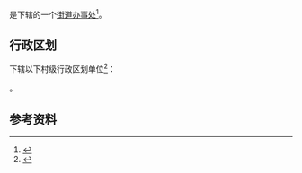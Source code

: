 {{中国乡级行政区|41/14/21/002/000}}

'''{{PAGENAMEBASE}}'''是{{PRC admin/fullname|41/14/21/002/000|3}}下辖的一个[[街道办事处|街道办事处]]<ref>{{PRC admin/ref sgc|{{PRC admin/parent|41/14/21/002/000}}}}</ref>。

== 行政区划 ==
{{PAGENAMEBASE}}下辖以下村级行政区划单位<ref>{{PRC admin/ref sgc|41/14/21/002/000}}</ref>：

{{PRC admin/children|41/14/21/002/000}}。

== 参考资料 ==
{{reflist}}

{{河南行政区划小作品}}
{{PRC admin/navcat|41/14/21/002/000}}